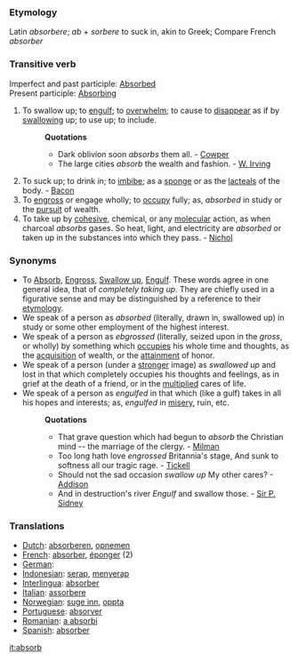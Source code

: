 ===Etymology===
Latin ''absorbere''; ''ab'' + ''sorbere'' to suck in, akin to Greek; Compare French ''absorber''
===Transitive verb===
Imperfect and past participle: [[Absorbed]]<br>
Present participle: [[Absorbing]]
#To swallow up; to [[engulf]]; to [[overwhelm]]; to cause to [[disappear]] as if by [[swallowing]] up; to use up; to include.
#:'''Quotations'''
#:*Dark oblivion soon ''absorbs'' them all. - [[Cowper]]
#:*The large cities ''absorb'' the wealth and fashion. - [[W. Irving]]
#To suck up; to drink in; to [[imbibe]]; as a [[sponge]] or as the [[lacteals]] of the body. - [[Bacon]]
#To [[engross]] or engage wholly; to [[occupy]] fully; as, ''absorbed'' in study or the [[pursuit]] of wealth.
#To take up by [[cohesive]], chemical, or any [[molecular]] action, as when charcoal ''absorbs'' gases. So heat, light, and electricity are ''absorbed'' or taken up in the substances into which they pass. - [[Nichol]]
===Synonyms===
*To [[Absorb]], [[Engross]], [[Swallow up]], [[Engulf]]. These words agree in one general idea, that of ''completely taking up''. They are chiefly used in a figurative sense and may be distinguished by a reference to their [[etymology]]. 
*We speak of a person as ''absorbed'' (literally, drawn in, swallowed up) in study or some other employment of the highest interest. 
*We speak of a person as ''ebgrossed'' (literally, seized upon in the ''gross'', or wholly) by something which [[occupies]] his whole time and thoughts, as the [[acquisition]] of wealth, or the [[attainment]] of honor. 
*We speak of a person (under a [[stronger]] image) as ''swallowed up'' and lost in that which completely occupies his thoughts and feelings, as in grief at the death of a friend, or in the [[multiplied]] cares of life. 
*We speak of a person as ''engulfed'' in that which (like a gulf) takes in all his hopes and interests; as, ''engulfed'' in [[misery]], ruin, etc.
*:'''Quotations'''
*:*That grave question which had begun to ''absorb'' the Christian mind -- the marriage of the clergy. - [[Milman]]
*:*Too long hath love ''engrossed'' Britannia's stage, And sunk to softness all our tragic rage. - [[Tickell]]
*:*Should not the sad occasion ''swallow up'' My other cares? - [[Addison]]
*:*And in destruction's river ''Engulf'' and swallow those. - [[Sir P. Sidney]]
===Translations===
*[[Dutch]]: [[absorberen]], [[opnemen]]
*[[French]]: [[absorber]], [[éponger]] (2)
*[[German]]: [[]]
*[[Indonesian]]: [[serap]], [[serap|menyerap]]
*[[Interlingua]]: [[absorber]]
*[[Italian]]: [[assorbere]]
*[[Norwegian]]: [[suge inn]], [[oppta]]
*[[Portuguese]]: [[absorver]]
*[[Romanian]]: [[a absorbi]]
*[[Spanish]]: [[absorber]]

[[it:absorb]]